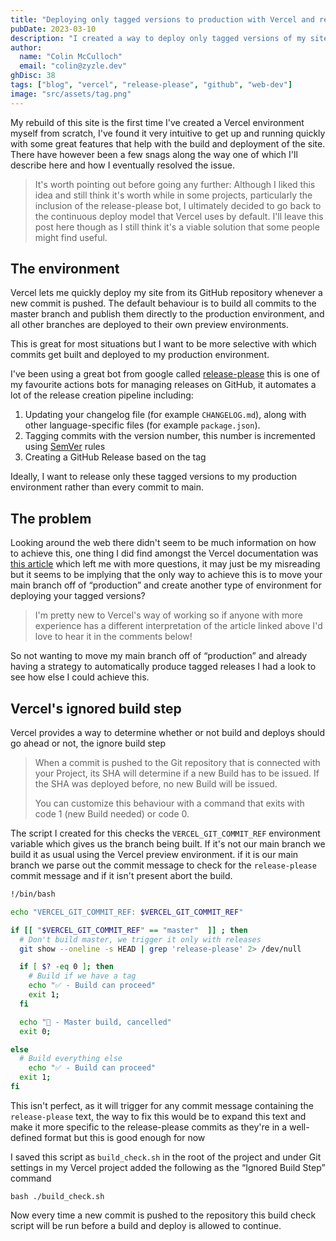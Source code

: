 ```yaml
---
title: "Deploying only tagged versions to production with Vercel and release-please"
pubDate: 2023-03-10
description: "I created a way to deploy only tagged versions of my site to production using Vercel and the release-please bot. I used Vercel's ignored build step and a custom script to check for the presence of release-please commit messages. This ensures that only properly tagged versions are deployed to production."
author:
  name: "Colin McCulloch"
  email: "colin@zyzle.dev"
ghDisc: 38
tags: ["blog", "vercel", "release-please", "github", "web-dev"]
image: "src/assets/tag.png"
---
```


My rebuild of this site is the first time I've created a Vercel environment myself from scratch, I've found it very intuitive to get up and running quickly with some great features that help with the build and deployment of the site. There have however been a few snags along the way one of which I'll describe here and how I eventually resolved the issue.

> It's worth pointing out before going any further: Although I liked this idea and still think it's worth while in some projects, particularly the inclusion of the release-please bot, I ultimately decided to go back to the continuous deploy model that Vercel uses by default. I'll leave this post here though as I still think it's a viable solution that some people might find useful.

## The environment

Vercel lets me quickly deploy my site from its GitHub repository whenever a new commit is pushed. The default behaviour is to build all commits to the master branch and publish them directly to the production environment, and all other branches are deployed to their own preview environments.

This is great for most situations but I want to be more selective with which commits get built and deployed to my production environment.

I've been using a great bot from google called [release-please](https://github.com/googleapis/release-please) this is one of my favourite actions bots for managing releases on GitHub, it automates a lot of the release creation pipeline including:

1. Updating your changelog file (for example `CHANGELOG.md`), along with other language-specific files (for example `package.json`).
2. Tagging commits with the version number, this number is incremented using [SemVer](https://semver.org/) rules
3. Creating a GitHub Release based on the tag

Ideally, I want to release only these tagged versions to my production environment rather than every commit to main.

## The problem

Looking around the web there didn't seem to be much information on how to achieve this, one thing I did find amongst the Vercel documentation was [this article](https://vercel.com/guides/can-you-deploy-based-on-tags-releases-on-vercel) which left me with more questions, it may just be my misreading but it seems to be implying that the only way to achieve this is to move your main branch off of “production” and create another type of environment for deploying your tagged versions?

> I'm pretty new to Vercel's way of working so if anyone with more experience has a different interpretation of the article linked above I'd love to hear it in the comments below!

So not wanting to move my main branch off of “production” and already having a strategy to automatically produce tagged releases I had a look to see how else I could achieve this.

## Vercel's ignored build step

Vercel provides a way to determine whether or not build and deploys should go ahead or not, the ignore build step

> When a commit is pushed to the Git repository that is connected with your Project, its SHA will determine if a new Build has to be issued. If the SHA was deployed before, no new Build will be issued.
> 
> You can customize this behaviour with a command that exits with code 1 (new Build needed) or code 0.

The script I created for this checks the `VERCEL_GIT_COMMIT_REF` environment variable which gives us the branch being built. If it's not our main branch we build it as usual using the Vercel preview environment. if it is our main branch we parse out the commit message to check for the `release-please` commit message and if it isn't present abort the build.

```bash title="build_check.sh"
!/bin/bash

echo "VERCEL_GIT_COMMIT_REF: $VERCEL_GIT_COMMIT_REF"

if [[ "$VERCEL_GIT_COMMIT_REF" == "master"  ]] ; then
  # Don't build master, we trigger it only with releases
  git show --oneline -s HEAD | grep 'release-please' 2> /dev/null

  if [ $? -eq 0 ]; then
    # Build if we have a tag
    echo "✅ - Build can proceed"
    exit 1;
  fi

  echo "🛑 - Master build, cancelled"
  exit 0;

else
  # Build everything else
	echo "✅ - Build can proceed"
  exit 1;
fi
```

This isn't perfect, as it will trigger for any commit message containing the `release-please` text, the way to fix this would be to expand this text and make it more specific to the release-please commits as they're in a well-defined format but this is good enough for now

I saved this script as `build_check.sh` in the root of the project and under Git settings in my Vercel project added the following as the “Ignored Build Step” command

```plain
bash ./build_check.sh
```

Now every time a new commit is pushed to the repository this build check script will be run before a build and deploy is allowed to continue.
